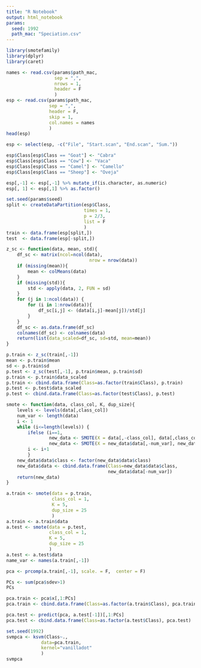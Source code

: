 ```yaml
---
title: "R Notebook"
output: html_notebook
params:
  seed: 1992
  path_mac: "Speciation.csv"
---
```


```r
library(smotefamily)
library(dplyr)
library(caret)
```

```r
names <- read.csv(params$path_mac,
                  sep = ",",
                  nrows = 1,
                  header = F
                  )
esp <- read.csv(params$path_mac,
                sep = ",",
                header = F,
                skip = 1,
                col.names = names
                )
head(esp)
```

```r
esp <- select(esp, -c("File", "Start.scan", "End.scan", "Sum."))
```

```r
esp$Class[esp$Class == "Goat"] <- "Cabra"
esp$Class[esp$Class == "Cow"] <- "Vaca"
esp$Class[esp$Class == "Camel"] <- "Camello"
esp$Class[esp$Class == "Sheep"] <- "Oveja"
```


```r
esp[,-1] <- esp[,-1] %>% mutate_if(is.character, as.numeric)
esp[, 1] <- esp[,1] %>% as.factor()
```

```r
set.seed(params$seed)
split <- createDataPartition(esp$Class, 
                             times = 1, 
                             p = 2/3, 
                             list = F
                             )
train <- data.frame(esp[split,])
test  <- data.frame(esp[-split,])
```

```r
z_sc <- function(data, mean, std){
    df_sc <- matrix(ncol=ncol(data),
                               nrow = nrow(data))
    if (missing(mean)){
        mean <- colMeans(data)
    }
    if (missing(std)){
        std <- apply(data, 2, FUN = sd)
    }
    for (j in 1:ncol(data)) {
        for (i in 1:nrow(data)){
            df_sc[i,j] <- (data[i,j]-mean[j])/std[j]
        }
    }
    df_sc <- as.data.frame(df_sc)
    colnames(df_sc) <- colnames(data)
    return(list(data_scaled=df_sc, sd=std, mean=mean))
}
```

```r
p.train <- z_sc(train[,-1])
mean <- p.train$mean
sd <- p.train$sd
p.test <- z_sc(test[,-1], p.train$mean, p.train$sd)
p.train <- p.train$data_scaled
p.train <- cbind.data.frame(Class=as.factor(train$Class), p.train)
p.test <- p.test$data_scaled
p.test <- cbind.data.frame(Class=as.factor(test$Class), p.test)
```

```r
smote <- function(data, class_col, K, dup_size){
    levels <- levels(data[,class_col])
    num_var <- length(data)
    i <- 1
    while (i<=length(levels)) {
        ifelse (i==1, 
                new_data <- SMOTE(X = data[,-class_col], data[,class_col], K = K, dup_size = dup_size),
                new_data <- SMOTE(X = new_data$data[,-num_var], new_data$data[,num_var], K = K, dup_size = dup_size))
        i <- i+1
        }
    new_data$data$class <- factor(new_data$data$class)
    new_data$data <- cbind.data.frame(Class=new_data$data$class,
                                      new_data$data[-num_var])
    return(new_data)
}
```

```r
a.train <- smote(data = p.train,
                 class_col = 1,
                 K = 5,
                 dup_size = 25
                 )
a.train <- a.train$data
a.test <- smote(data = p.test,
                class_col = 1,
                K = 5,
                dup_size = 25
                )
a.test <- a.test$data
name_var <- names(a.train[,-1])
```

```r
pca <- prcomp(a.train[,-1], scale. = F,  center = F)
```

```r
PCs <- sum(pca$sdev>1)
PCs
```

```r
pca.train <- pca$x[,1:PCs]
pca.train <- cbind.data.frame(Class=as.factor(a.train$Class), pca.train)
```

```r
pca.test <- predict(pca, a.test[-1])[,1:PCs]
pca.test <- cbind.data.frame(Class=as.factor(a.test$Class), pca.test)
```

```r
set.seed(1992)
svmpca <- ksvm(Class~.,
             data=pca.train,
             kernel="vanilladot"
             )
svmpca
```